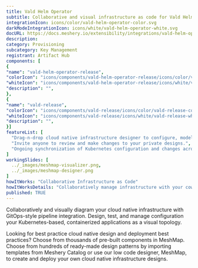 ```yaml
---
title: Vald Helm Operator
subtitle: Collaborative and visual infrastructure as code for Vald Helm Operator
integrationIcon: icons/color/vald-helm-operator-color.svg
darkModeIntegrationIcon: icons/white/vald-helm-operator-white.svg
docURL: https://docs.meshery.io/extensibility/integrations/vald-helm-operator
description: 
category: Provisioning
subcategory: Key Management
registrant: Artifact Hub
components: [
{
"name": "vald-helm-operator-release",
"colorIcon": "icons/components/vald-helm-operator-release/icons/color/vald-helm-operator-release-color.svg",
"whiteIcon": "icons/components/vald-helm-operator-release/icons/white/vald-helm-operator-release-white.svg",
"description": "",
},
{
"name": "vald-release",
"colorIcon": "icons/components/vald-release/icons/color/vald-release-color.svg",
"whiteIcon": "icons/components/vald-release/icons/white/vald-release-white.svg",
"description": "",
}]
featureList: [
  "Drag-n-drop cloud native infrastructure designer to configure, model, and deploy your workloads.",
  "Invite anyone to review and make changes to your private designs.",
  "Ongoing synchronization of Kubernetes configuration and changes across any number of clusters."
]
workingSlides: [
  ../_images/meshmap-visualizer.png,
  ../_images/meshmap-designer.png
]
howItWorks: "Collaborative Infrastructure as Code"
howItWorksDetails: "Collaboratively manage infrastructure with your coworkers synchronously sharing the same designs."
published: TRUE
---
```

<p>

</p>
<p>
    Collaboratively and visually diagram your cloud native infrastructure with GitOps-style pipeline integration. Design, test, and manage configuration your Kubernetes-based, containerized applications as a visual topology.
</p>
<p>
    Looking for best practice cloud native design and deployment best practices? Choose from thousands of pre-built components in MeshMap. Choose from hundreds of ready-made design patterns by importing templates from Meshery Catalog or use our low code designer, MeshMap, to create and deploy your own cloud native infrastructure designs.
</p>
